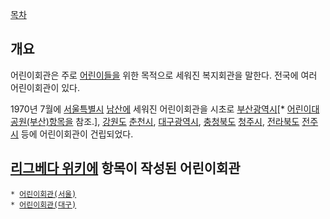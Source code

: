[[목차]]
== 개요 ==
어린이회관은 주로 [[어린이]]들을 위한 목적으로 세워진 복지회관을 말한다. 전국에 여러 어린이회관이 있다.

1970년 7월에 [[서울특별시]] [[남산]]에 세워진 어린이회관을 시초로 [[부산광역시]][* [[어린이대공원(부산)]]항목을 참조.], [[강원도]] [[춘천시]], [[대구광역시]], [[충청북도]] [[청주시]], [[전라북도]] [[전주시]] 등에 어린이회관이 건립되었다.

== [[리그베다 위키]]에 항목이 작성된 어린이회관 ==
 * [[어린이회관(서울)]]
 * [[어린이회관(대구)]]
